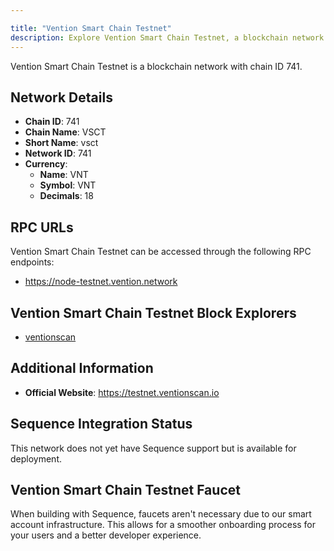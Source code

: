 ```yaml
---

title: "Vention Smart Chain Testnet"
description: Explore Vention Smart Chain Testnet, a blockchain network with chain ID 741. Learn about its native currency, VNT, and how to interact with the network.
---
```




Vention Smart Chain Testnet is a blockchain network with chain ID 741.

## Network Details

- **Chain ID**: 741
- **Chain Name**: VSCT
- **Short Name**: vsct
- **Network ID**: 741
- **Currency**: 
  - **Name**: VNT
  - **Symbol**: VNT
  - **Decimals**: 18

## RPC URLs

Vention Smart Chain Testnet can be accessed through the following RPC endpoints:

- https://node-testnet.vention.network

## Vention Smart Chain Testnet Block Explorers

- [ventionscan](https://testnet.ventionscan.io)

## Additional Information

- **Official Website**: https://testnet.ventionscan.io

## Sequence Integration Status

This network does not yet have Sequence support but is available for deployment.

## Vention Smart Chain Testnet Faucet

When building with Sequence, faucets aren't necessary due to our smart account infrastructure. This allows for a smoother onboarding process for your users and a better developer experience.
